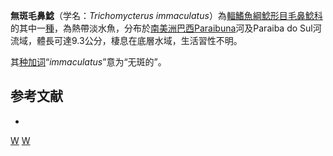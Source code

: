 {{Speciesbox
| status = NE
| status_system = IUCN3.1
| taxon = Trichomycterus immaculatus
| authority = Eigenmann & Eigenmann, 1889
| synonyms = *''Pygidium immaculatum'' <small>Eigenmann & Eigenmann, 1889</small>
*''Trichomycterus immaculatum'' <small>Eigenmann & Eigenmann, 1889</small>
}}

'''無斑毛鼻鯰'''（学名：''Trichomycterus immaculatus''）為[[輻鰭魚綱|輻鰭魚綱]][[鯰形目|鯰形目]][[毛鼻鯰科|毛鼻鯰科]]的其中一[[種|種]]，為熱帶淡水魚，分布於[[南美洲|南美洲]][[巴西|巴西]]Paraibuna河及Paraiba do Sul河流域，體長可達9.3公分，棲息在底層水域，生活習性不明。

其[[种加词|种加词]]“''immaculatus''”意为“无斑的”。

== 参考文献 ==
*{{FishBase_species|genus=Trichomycterus|species|immaculatus|year=2014|month=11}}

{{Taxonbar|from=Q6418304}}

[[Category:毛鼻鯰属|W]]
[[Category:1889年描述的魚類|W]]

{{鯰形目小作品}}